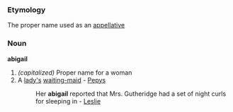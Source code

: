 ===Etymology===
The proper name used as an [[appellative]]
===Noun===
'''abigail'''

# ''(capitalized)'' Proper name for a woman
#A [[lady's]] [[waiting-maid]] - [[Pepys]]
#:Her '''abigail''' reported that Mrs. Gutheridge had a set of night curls for sleeping in - [[Leslie]]